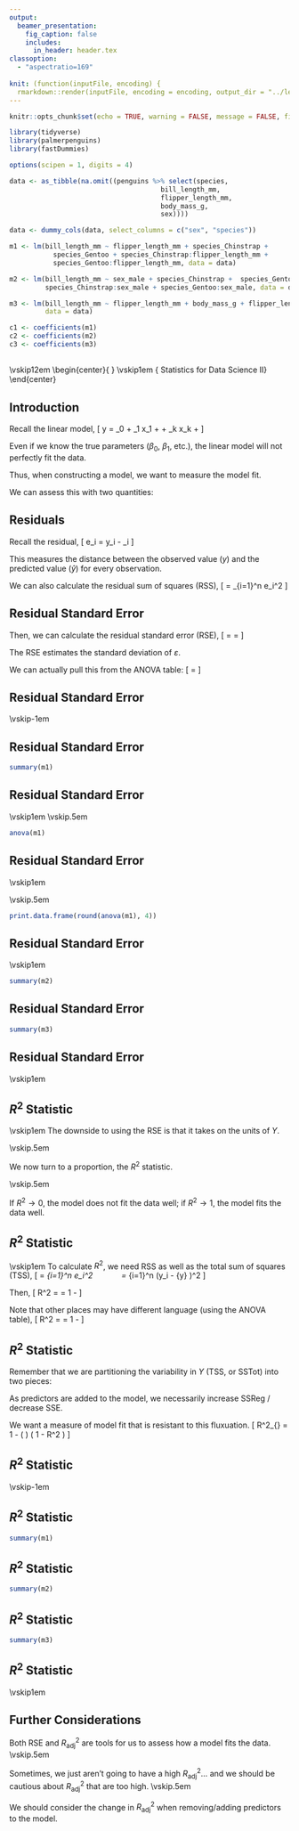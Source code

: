 ```yaml
---
output: 
  beamer_presentation:
    fig_caption: false
    includes:
      in_header: header.tex
classoption: 
  - "aspectratio=169"
  
knit: (function(inputFile, encoding) {
  rmarkdown::render(inputFile, encoding = encoding, output_dir = "../lectures/PDF") })
---
```


```r
knitr::opts_chunk$set(echo = TRUE, warning = FALSE, message = FALSE, fig.path = "images")

library(tidyverse)
library(palmerpenguins)
library(fastDummies)

options(scipen = 1, digits = 4)

data <- as_tibble(na.omit((penguins %>% select(species,
                                      bill_length_mm,
                                      flipper_length_mm,
                                      body_mass_g,
                                      sex))))

data <- dummy_cols(data, select_columns = c("sex", "species"))

m1 <- lm(bill_length_mm ~ flipper_length_mm + species_Chinstrap + 
           species_Gentoo + species_Chinstrap:flipper_length_mm +
           species_Gentoo:flipper_length_mm, data = data)

m2 <- lm(bill_length_mm ~ sex_male + species_Chinstrap +  species_Gentoo + 
         species_Chinstrap:sex_male + species_Gentoo:sex_male, data = data)

m3 <- lm(bill_length_mm ~ flipper_length_mm + body_mass_g + flipper_length_mm:body_mass_g, 
         data = data)

c1 <- coefficients(m1)
c2 <- coefficients(m2)
c3 <- coefficients(m3)
```

## {.standout} 
\vskip12em
\begin{center}{\color{white} \huge \textbf{Model Accuracy}} \vskip1em
{\color{white} \Large Statistics for Data Science II}
\end{center}

## Introduction

Recall the linear model,
\[ y = \beta_0 + \beta_1 x_1 + \cdots + \beta_k x_k + \varepsilon \]

Even if we know the true parameters ($\beta_0$, $\beta_1$, etc.), the linear model will not perfectly fit the data.

Thus, when constructing a model, we want to measure the model fit.

We can assess this with two quantities:
\begin{itemize}
  \item Residual standard error (RSE)
  \item $R^2$ statistic
\end{itemize}


## Residuals

Recall the residual,
\[ e_i = y_i - \hat{y}_i \]

This measures the distance between the observed value ($y$) and the predicted value ($\hat{y}$) for every observation.

We can also calculate the residual sum of squares (RSS),
\[ \text{RSS} = \sum_{i=1}^n e_i^2 \]

## Residual Standard Error

Then, we can calculate the residual standard error (RSE),
\[ \text{RSE} = \sqrt{\frac{1}{n-2} \text{RSS}} = \sqrt{\frac{1}{n-2} \sum_{i=1}^n e_i^2} \]

The RSE estimates the standard deviation of $\varepsilon$. 

We can actually pull this from the ANOVA table:
\[ \text{RSE} = \sqrt{\text{MSE}} \]

## Residual Standard Error

\textbf{Example:} 
\begin{itemize}
  \item Recall the models from the previous lecture,
\end{itemize} \vskip-1em

\scriptsize
\begin{align*}
\text{M1:} & \hat{y} = `r round(c1[1],2)` + `r round(c1[2], 2)` \text{flipper}  `r round(c1[3], 2)` \text{Chinstrap} `r round(c1[4], 2)` \text{Gentoo}  + `r round(c1[5], 2)` (\text{flipper} \times \text{Chinstrap}) + `r round(c1[6], 2)` (\text{flipper} \times \text{Gentoo}) \\
\text{M2:} & \hat{y} = `r round(c2[1], 2)` + `r round(c2[2], 2)` \text{male} + `r round(c2[3], 2)` \text{Chinstrap} + `r round(c2[4], 2)` \text{Gentoo} + `r round(c2[5], 2)` \text{male $\times$ Chinstrap} + `r round(c2[6], 2)` \text{male $\times$ Gentoo} \\
\text{M3:} & \hat{y} = `r round(c3[1], 2)` + `r round(c3[2], 2)` \text{flipper} + `r round(c3[3], 2)` \text{body mass} - 0.00003 \text{(flipper $\times$ body mass)}
\end{align*}

\normalsize
\begin{itemize}
  \item Let's find the RSE for each model.
  \begin{itemize}
    \item We can use either \texttt{summary()} or \texttt{anova()}
  \end{itemize}
\end{itemize}

## Residual Standard Error

\textbf{Example: M1} 

\tiny
```r
summary(m1)
```

## Residual Standard Error

\vskip1em
\textbf{Example: M1} \vskip.5em

\scriptsize
```r
anova(m1)
```
\normalsize
\begin{itemize}
  \item Notice that $\text{RSE} = \sqrt{7} = 2.65 \ne 2.55$
\end{itemize}

## Residual Standard Error

\vskip1em
\textbf{Example: M1} 

\begin{itemize}
  \item Beware that sometimes R rounds things displayed -- we may want to save things as a tibble (or data frame) to see the true values.
\end{itemize} \vskip.5em

\scriptsize
```r
print.data.frame(round(anova(m1), 4))
```
\normalsize
\begin{itemize}
  \item Thus, we see that the MSE is not actually 7. Instead, it is 6.5187.
  \item Now, we match the output from \texttt{summary()}: $\sqrt{6.5187} = 2.55$.
\end{itemize}

## Residual Standard Error

\vskip1em
\textbf{Example: M2} 

\tiny
```r
summary(m2)
```

## Residual Standard Error

\textbf{Example: M3} 

\tiny
```r
summary(m3)
```
## Residual Standard Error

\textbf{Example:}

\begin{itemize}
  \item Comparing the three models,
\end{itemize}

\begin{center}
  \begin{tabular}{clc} \toprule
    \textbf{Model} & \multicolumn{1}{c}{\textbf{Predictors}} & \textbf{RSE} \\ \midrule
    1 & species, flipper length & 2.55 \\
    2 & species, sex & 2.32 \\
    3 & flipper length, body mass & 4.15 \\ \bottomrule
  \end{tabular}
\end{center} \vskip1em

\begin{itemize}
  \item In theory, the model with the smallest RSE is the ``best fitting'' ... but how different is 2.32 and 2.55?
\end{itemize}

## $R^2$ Statistic

\vskip1em
The downside to using the RSE is that it takes on the units of $Y$.
\begin{itemize}
  \item This means we cannot define a ``good'' RSE.
\end{itemize}    \vskip.5em

We now turn to a proportion, the $R^2$ statistic.
\begin{itemize}
  \item $R^2$ is the proportion of variance explained by the model.
  \item Because it is a proportion, $R^2 \in [0, 1]$ and is independent of the units of $Y$.
\end{itemize} \vskip.5em

If $R^2 \to 0$, the model does not fit the data well; if $R^2 \to 1$, the model fits the data well.
\begin{itemize}
  \item Note that if $R^2=1$, all observations fall on the response surface.
\end{itemize}

## $R^2$ Statistic

\vskip1em
To calculate $R^2$, we need RSS as well as the total sum of squares (TSS),
\[ \text{RSS} = \sum_{i=1}^n e_i^2 \ \ \ \ \ \text{and} \ \ \ \ \ \text{TSS} = \sum_{i=1}^n \left(y_i - \bar{y} \right)^2  \]

Then,
\[ R^2 = \frac{\text{TSS}-\text{RSS}}{\text{TSS}} = 1 - \frac{\text{RSS}}{\text{TSS}} \]

Note that other places may have different language (using the ANOVA table),
\[ R^2 = \frac{\text{SSTot}-\text{SSE}}{\text{SSTot}} = 1 - \frac{\text{SSReg}}{\text{SSTot}} \]

## $R^2$ Statistic

Remember that we are partitioning the variability in $Y$ (TSS, or SSTot) into two pieces:
\begin{itemize}
  \item The variability explained by the regression model (TSS - RSS, or SSReg) and
  \item the variability explained by outside sources (RSS, or SSE).
\end{itemize}

As predictors are added to the model, we necessarily increase SSReg / decrease SSE.

We want a measure of model fit that is resistant to this fluxuation.
\[ R^2_{\text{adj}} = 1 - \left( \frac{n-1}{n-k-1} \right) \left( 1 - R^2 \right) \]

## $R^2$ Statistic

\textbf{Example:} 
\begin{itemize}
  \item Recall the models from the previous lecture,
\end{itemize} \vskip-1em

\scriptsize
\begin{align*}
\text{M1:} & \hat{y} = `r round(c1[1],2)` + `r round(c1[2], 2)` \text{flipper}  `r round(c1[3], 2)` \text{Chinstrap} `r round(c1[4], 2)` \text{Gentoo}  + `r round(c1[5], 2)` (\text{flipper} \times \text{Chinstrap}) + `r round(c1[6], 2)` (\text{flipper} \times \text{Gentoo}) \\
\text{M2:} & \hat{y} = `r round(c2[1], 2)` + `r round(c2[2], 2)` \text{male} + `r round(c2[3], 2)` \text{Chinstrap} + `r round(c2[4], 2)` \text{Gentoo} + `r round(c2[5], 2)` \text{male $\times$ Chinstrap} + `r round(c2[6], 2)` \text{male $\times$ Gentoo} \\
\text{M3:} & \hat{y} = `r round(c3[1], 2)` + `r round(c3[2], 2)` \text{flipper} + `r round(c3[3], 2)` \text{body mass} - 0.00003 \text{(flipper $\times$ body mass)}
\end{align*}

\normalsize
\begin{itemize}
  \item Let's find the $R^2_{\text{adj}}$ for each model.
  \begin{itemize}
    \item Again, we can use either \texttt{summary()} or \texttt{anova()}
  \end{itemize}
\end{itemize}

## $R^2$ Statistic

\textbf{Example: M1} 

\tiny
```r
summary(m1)
```

## $R^2$ Statistic

\textbf{Example: M2} 

\tiny
```r
summary(m2)
```

## $R^2$ Statistic

\textbf{Example: M3} 

\tiny
```r
summary(m3)
```

## $R^2$ Statistic

\textbf{Example:}

\begin{itemize}
  \item Comparing the three models,
\end{itemize}

\begin{center}
  \begin{tabular}{clcc} \toprule
    \textbf{Model} & \multicolumn{1}{c}{\textbf{Predictors}} & \textbf{RSE} & \textbf{\boldmath $R^2_{\text{adj}}$} \\ \midrule
    1 & species, flipper length & 2.55 & 0.782 \\
    2 & species, sex & 2.32 & 0.821 \\
    3 & flipper length, body mass & 4.15 & 0.425 \\ \bottomrule
  \end{tabular}
\end{center} \vskip1em

\begin{itemize}
  \item Model 2 accounts for the highest amount of variability in bill length at 82.1%.
  \item Model 3 accounts for the lowest amount of variability in bill length at 42.5%
\end{itemize}

## Further Considerations

Both RSE and $R^2_{\text{adj}}$ are tools for us to assess how a model fits the data. \vskip.5em

Sometimes, we just aren't going to have a high $R^2_{\text{adj}}$... and we should be cautious about $R^2_{\text{adj}}$ that are too high. \vskip.5em

We should consider the change in $R^2_{\text{adj}}$ when removing/adding predictors to the model.
\begin{itemize}
  \item How much ``better'' is the model with/without the term?
  \item If it is going to complicate the analysis (e.g., an interaction term), is it worth the increase in $R^2_{\text{adj}}$?
\end{itemize}


